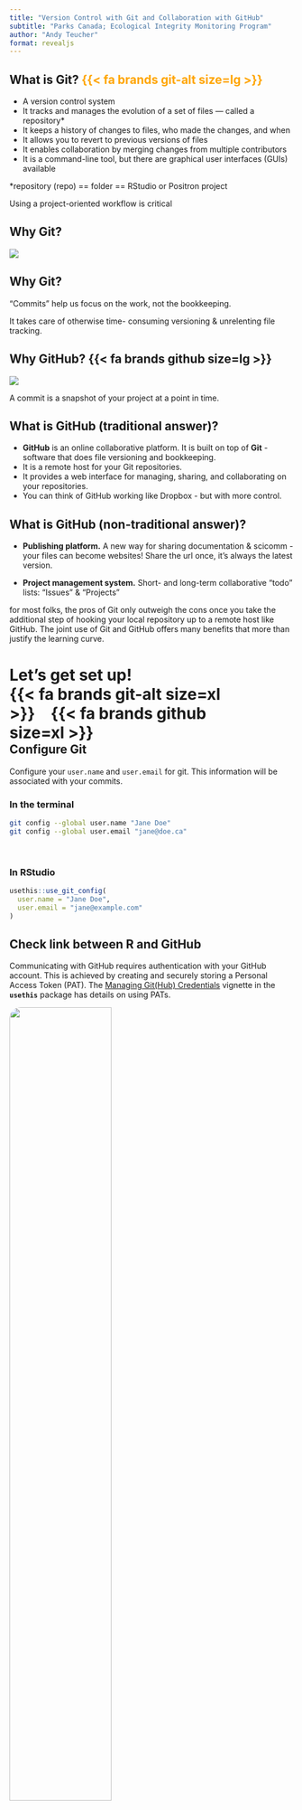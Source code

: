 ```yaml
---
title: "Version Control with Git and Collaboration with GitHub"
subtitle: "Parks Canada; Ecological Integrity Monitoring Program"
author: "Andy Teucher"
format: revealjs
---
```


## What is Git? [{{< fa brands git-alt size=lg >}}]{style="color: orange;"}

::: incremental
- A version control system
- It tracks and manages the evolution of a set of files — called a repository* 
- It keeps a history of changes to files, who made the changes, and when
- It allows you to revert to previous versions of files
- It enables collaboration by merging changes from multiple contributors
- It is a command-line tool, but there are graphical user interfaces (GUIs) available
:::

::: {.notebox .fragment}
*repository (repo) == folder == RStudio or Positron project
:::

[Using a project-oriented workflow is critical]{.fragment}


## Why Git?

![](img/why-git-climbing.png)

## Why Git? {background-image="img/why-git-climbing-2.png" background-position="50% 45%" background-size="90%"}

::: {.absolute bottom=0}
"Commits" help us focus on the work, not the bookkeeping.

It takes care of otherwise time- consuming versioning & unrelenting file tracking. 
:::

## Why GitHub? {{< fa brands github size=lg >}}

![](img/why-github-bryan.png)


::: notes
A commit is a snapshot of your project at a point in time.
:::


## What is GitHub (traditional answer)?

::: incremental
- **GitHub** is an online collaborative platform. It is built on top of **Git** - software that does file versioning and bookkeeping.
- It is a remote host for your Git repositories.
- It provides a web interface for managing, sharing, and collaborating on your repositories.
- You can think of GitHub working like Dropbox - but with more control.
:::

## What is GitHub (non-traditional answer)?

- **Publishing platform.** A new way for sharing documentation & scicomm - your files can become websites! Share the url once, it’s always the latest version.  

- **Project management system.** Short- and long-term collaborative "todo" lists: "Issues" & "Projects"

::: notes
for most folks, the pros of Git only outweigh the cons once you take the additional step of hooking your local repository up to a remote host like GitHub. The joint use of Git and GitHub offers many benefits that more than justify the learning curve.
:::

# Let's get set up! [{{< fa brands git-alt size=xl >}}&emsp;{{< fa brands github size=xl >}}]{style="float: right; padding-right: 100px;"}

## Configure Git

Configure your `user.name` and `user.email` for git. This information will be associated with your commits.

### In the terminal

```bash
git config --global user.name "Jane Doe"
git config --global user.email "jane@doe.ca"
```

<br>

### In RStudio

```r
usethis::use_git_config(
  user.name = "Jane Doe",
  user.email = "jane@example.com"
)
```

## Check link between R and GitHub

:::: section
::: {.fragment .step-fade-in-then-out}

Communicating with GitHub requires authentication with your GitHub account.
This is achieved by creating and securely storing a Personal Access Token (PAT).
The [Managing Git(Hub) Credentials](https://usethis.r-lib.org/articles/articles/git-credentials.html) vignette in the **`usethis`** package has details on using PATs.

![](img/ChatGPT_R-GitHub.png){ width=60% fig-align="center" style="border-radius: 20px;" }
:::

::: {.fragment .step-fade-in-then-out}
Create a PAT with:

```r
usethis::create_github_token()
```

-   Give the token a descriptive name, accept the default scopes, and click "Generate Token".
-   Copy the newly generated PAT to your clipboard.
-   Run `gitcreds::gitcreds_set()` in R and paste in your PAT when prompted.
-   After you close the PAT webpage, you won't be able to see your PAT again! You can store it somewhere secure, such as in a password manager.

:::
::::

::: notes

You may need to install the **`gitcreds`** package.

Caveat about storing PATs on Linux:

macOS and Windows both have built-in credential managers that will securely store your PAT, however the same does not exist in Linux.
[Happy Git with R has a section on options for storing your PAT on Linux](https://happygitwithr.com/https-pat#pat-doesnt-persist-on-linux).

:::


## Check your Git setup with a "situation report"

```r
usethis::git_sitrep()
```

:::: fragment
::: cell-output-tall

```.default
── Git global (user)
• Name: 'Andy Teucher'
• Email: 'andy.teucher@gmail.com'
• Global (user-level) gitignore file: '/Users/andy/.gitignore'
• Vaccinated: TRUE
ℹ Defaulting to 'https' Git protocol
• Default Git protocol: 'https'
• Default initial branch name: 'main'

── GitHub user
• Default GitHub host: 'https://github.com'
• Personal access token for 'https://github.com': '<discovered>'
• GitHub user: 'ateucher'
• Token scopes: 'gist, repo, user, workflow'
• Email(s): 'andy.teucher@gmail.com (primary)'
ℹ No active usethis project

Personal access token for 'https://github.com': '<discovered>'
```

:::
::::

::: fragment
It is essential to check whether your name and email are correct and the PAT is showing as "discovered"
:::

::: {.question .fragment}
Do you see anything different in your output?
:::

::: notes
The output shows information about the link between RStudio and GitHub.
Not all of it is relevant now, but it is essential to check whether your name and email are correct and the PAT is showing as "discovered":
:::
